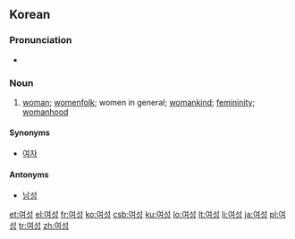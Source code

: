 ==Korean==


===Pronunciation===
* {{IPA|/jʌsʌŋ/|lang=ko}}

===Noun===
{{ko-noun|hanja=女性|rv=yeoseong}}

# [[woman]]; [[womenfolk]]; women in general; [[womankind]]; [[femininity]]; [[womanhood]]

====Synonyms====
* [[여자]]

====Antonyms====
* [[남성]]

[[et:여성]]
[[el:여성]]
[[fr:여성]]
[[ko:여성]]
[[csb:여성]]
[[ku:여성]]
[[lo:여성]]
[[lt:여성]]
[[li:여성]]
[[ja:여성]]
[[pl:여성]]
[[tr:여성]]
[[zh:여성]]